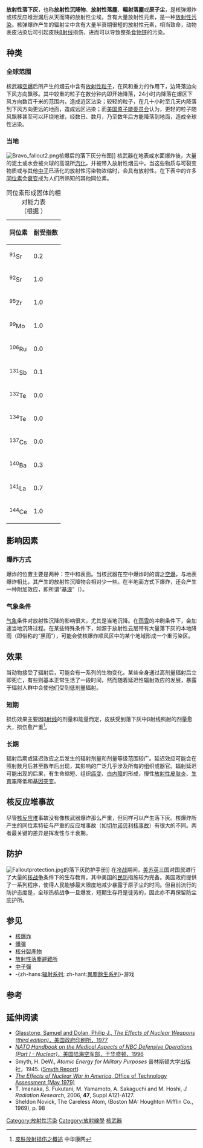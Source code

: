{{About|放射性汙染的一種|Fallout的其他意義|Fallout (消歧義)}}
'''放射性落下灰'''，也称'''放射性沉降物'''、'''放射性落塵'''、'''輻射落塵'''或'''原子尘'''，是核弹爆炸或核反应堆泄漏后从天而降的放射性尘埃，含有大量放射性元素，是一种[[放射性污染|放射性污染]]。核弹爆炸产生的辐射尘中含有大量半衰期很短的放射性元素，相当致命，动物表皮沾染后可引起皮肤[[β射线|β射线]]损伤，进而可以导致整条[[食物链|食物链]]的污染。

==种类==
===全球范围===
{{WMD}}
核武器[[空爆|空爆]]后所产生的烟云中含有[[放射性粒子|放射性粒子]]，在风和重力的作用下，边降落边向下风方向飘移。其中较重的粒子在数分钟内即开始降落，24小时内降落在爆区下风方向数百千米的范围内，造成近区沾染；较轻的粒子，在几十小时至几天内降落到下风方向更远的地面，造成远区沾染；而[[美国原子能委员会|美国原子能委员会]]认为，更轻的粒子随风飘移甚至可以环绕地球，经数日、数月，乃至数年后方能降落到地面，造成全球性沾染。
===当地===
[[File:Bravo_fallout2.png|thumb]]核爆后的落下灰分布图]]
核武器在地表或水面爆炸後，大量的泥土或水会被火球的高温所[[汽化|汽化]]，并被带入放射性烟云中。当这些物质与可裂变物质或与其他[[中子|中子]]已活化的放射性污染物浓缩时，会具有放射性。在下表中的许多[[同位素|同位素]]会[[放射性衰變|衰变]]成为人们所熟知的其他同位素。

{| class=wikitable width=35%
|+  同位素形成固体的相对能力表<br />（根据 {{lang|en|T. Imanaka ''et al.''}}）
! 同位素 !! 耐受指数
|-
! <sup>91</sup>Sr
| 0.2
|-
! <sup>92</sup>Sr
| 1.0
|-
! <sup>95</sup>Zr
| 1.0
|-
! <sup>99</sup>Mo
| 1.0
|-
! <sup>106</sup>Ru
| 0.0
|-
! <sup>131</sup>Sb
| 0.1
|-
! <sup>132</sup>Te
| 0.0
|-
! <sup>134</sup>Te
| 0.0
|-
! <sup>137</sup>Cs
| 0.0
|-
! <sup>140</sup>Ba
| 0.3
|-
! <sup>141</sup>La
| 0.7
|-
! <sup>144</sup>Ce
| 1.0
|}

==影响因素==
===爆炸方式===
爆炸的位置主要是两种：空中和表面。当核武器在空中爆炸时的谓之[[空爆|空爆]]，与地表爆炸相比，其产生的放射性沉降物会相对少一些。在半地面方式下爆炸，还会产生一种附加效应，即所谓“[[基浪|基浪]]”（{{lang|en|base surge}}）。

===气象条件===
[[气象|气象]]条件对放射性沉降的影响很大，尤其是当地沉降。在[[雨|雨]][[雪|雪]]的冲刷条件下，会加速当地沉降过程。在某些特殊条件下，如源于放射性云层带有大量落下灰的本地降雨（即俗称的“黑雨”），可能会使核爆炸顺风区中的某个地域形成一个重污染区。

==效果==
当动物接受了辐射后，可能会有一系列的生物变化。某些全身通过高剂量辐射后立即死亡，有些则基本正常生活了一段时间，然而随着延迟性辐射效应的发展，暴露于辐射人群中会使他们受到低剂量辐射。

===短期===
损伤效果主要因[[β射线|β射线]]的剂量和能量而定，皮肤受到落下灰中β射线照射的剂量愈大，损伤愈严重<ref>{{简体中文}}[http://www.cnkang.com/yxzs/yxzx/yxzs/pfzs/200706/94885.html 皮肤放射损伤之概述] {{Wayback|url=http://www.cnkang.com/yxzs/yxzx/yxzs/pfzs/200706/94885.html |date=20090705121523 }} 中华康网</ref>。

===长期===
辐射后期或延迟效应之后发生的辐射剂量和剂量等级范围较广。延迟效应可能会在照射数月后甚至数年后出现，其影响的广泛几乎涉及所有的组织或器官。辐射延迟可能出现的后果，有生命缩短、组织[[癌|癌变]]、[[白内障|白内障]]的形成，慢性[[放射性皮肤炎|放射性皮肤炎]]、[[生育率|生育率]]降低和[[基因突变|基因突变]]。

==核反应堆事故==
尽管[[核反应堆|核反应堆]]事故没有像核武器爆炸那么严重，但同样可以产生落下灰。核爆炸所产生的同位素特征与严重的反应堆事故（如[[切尔诺贝利核事故|切尔诺贝利核事故]]）有很大的不同。两者最关键的差异是挥发性与半衰期。

==防护==
[[File:Falloutprotection.jpg|left]]的落下灰防护手册]]
在[[冷战|冷战]]期间，[[美国|美]][[苏联|苏]][[英国|英]]三国对国民进行了大量的[[核战争|核战争]]条件下的生存教育。其中美国的[[民防|民防]]措施较为完备。美国政府提供了一系列程序，使得人民能够最大限度地减少暴露于原子尘的时间。但目前流行的防护态度是，全球热核战争一旦爆发，短期生存将是徒劳的，因此亦不再保留防尘庇护所。

==参见==
*[[核爆炸|核爆炸]]
*[[髒彈|髒彈]]
*[[核分裂產物|核分裂產物]]
*[[放射性落塵避難所|放射性落塵避難所]]
*[[中子彈|中子彈]]
*-{zh-hans:[[辐射系列|辐射系列]]; zh-hant:[[異塵餘生系列|異塵餘生系列]]}-游戏

==参考==
{{reflist}}

==延伸阅读==
*[https://web.archive.org/web/20050204002118/http://www.cddc.vt.edu/host/atomic/nukeffct/ Glasstone, Samuel and Dolan, Philip J., ''The Effects of Nuclear Weapons (third edition)''，美国政府印刷所，1977]
*[http://www.fas.org/nuke/guide/usa/doctrine/dod/fm8-9/1toc.htm ''NATO Handbook on the Medical Aspects of NBC Defensive Operations (Part I - Nuclear)''，美国陆海空军部，于华盛顿，1996] {{Wayback|url=http://www.fas.org/nuke/guide/usa/doctrine/dod/fm8-9/1toc.htm |date=20090822084748 }}
*Smyth, H. DeW., ''Atomic Energy for Military Purposes'' 普林斯顿大学出版社，1945. ([[Smyth_Report|Smyth Report]])
*[https://web.archive.org/web/20070223194749/http://www.wws.princeton.edu/ota/disk3/1979/7906.html ''The Effects of Nuclear War in America'', Office of Technology Assessment (May 1979)]
*T. Imanaka, S. Fukutani, M. Yamamoto, A. Sakaguchi and M. Hoshi, ''J. Radiation Research'', 2006, '''47''', Suppl A121-A127.
*Sheldon Novick, The Careless Atom, (Boston MA: Houghton Mifflin Co., 1969), p. 98

{{Pollution}}

[[Category:放射性污染|Category:放射性污染]]
[[Category:放射線學|Category:放射線學]]
[[Category:核武器|核武器]]